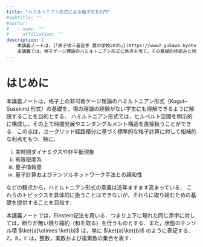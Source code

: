 ```yaml
---
title: "ハミルトニアン形式による格子QCD入門"
#subtitle: ""
#author:
#   - name: ""
#     affiliation: ""
description: |
    本講義ノートは，[「原子核三者若手 夏の学校2025」](https://www2.yukawa.kyoto-u.ac.jp/~sansha.wakate/school2025/) における講義「ハミルトニアン形式による格子ゲージ理論入門」のノートである．
    本講義では，格子ゲージ理論のハミルトニアン形式に焦点を当て，その基礎的枠組みと物理的意味を解説する．
---
```


<!-- ::: {.callout-tip collapse="true"}
### クリックで開閉
ここに折りたたみの中身を書きます。
::: -->

# はじめに

本講義ノートは，格子上の非可換ゲージ理論のハミルトニアン形式（Kogut--Susskind 形式）の基礎を，場の理論の経験がない学生にも理解できるように解説することを目的とする．
ハミルトニアン形式では，ヒルベルト空間を明示的に構成し，その上で時間発展やエンタングルメント構造を直接扱うことができる．この点は，ユークリッド経路積分に基づく標準的な格子計算に対して相補的な利点をもつ．特に，

(i) 実時間ダイナミクスや非平衡現象
(ii) 有限密度系
(iii) 量子情報量
(iv) 量子計算およびテンソルネットワーク手法との親和性

などの観点から，ハミルトニアン形式の意義は近年ますます高まっている．
これらのトピックスを具体的に扱うことはできないが，それらに取り組むための基礎を提供することを目指す．
<!-- 
ハミルトニアン形式では，ヒルベルト空間とその上の物理状態を扱う．
ゲージ理論の物理的状態はゲージ不変な状態である．つまり，物理状態はGaussの拘束条件（Gauss's law constraint）を満たす必要がある．連続場の理論では，一般にこの拘束条件を解くのは困難であるが，格子上では形式的に拘束条件を解くことが可能となる．この拘束条件を満たす状態は，ストリングネットやスピンネットワークと呼ばれる．
ストリングネット間の演算はトポロジカル秩序相を記述する代数的構造(modular tensor category)を満たすことが知られている．
ストリングネットの基底を用いることで、ゲージ不変なヒルベルト空間を明示的に構成することができる．さらに，この基底におけるハミルトニアンの作用は，電場項を加えたストリングネット模型のハミルトニアンとなる．
本講義では，格子上(より一般的にグラフ上)でのゲージ理論の定式化から出発し，それを変形，正則化していくことでスピン模型であるストリングネット模型に帰着する過程を示す．スピン模型による記述を通じて，量子コンピュータやテンソルネットワークを用いた手法が適用しやすくなることが期待される． -->

本講義ノートでは，Einstein記法を用いる．つまり上下に現れた同じ添字に対しては，断りが無い限り縮約（和を取る）を行うものとする．また，状態のテンソル積 $\ket{a}\otimes \ket{b}$ は，単に $\ket{a}\ket{b}$ のように表記する．
$\mathbb{Z}$，$\mathbb{R}$，$\mathbb{C}$ は，整数，実数および複素数の集合を表す．